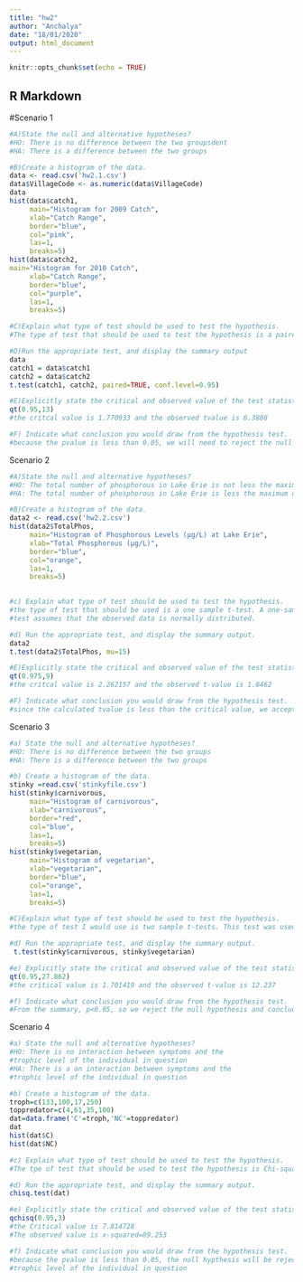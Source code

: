 ```yaml
---
title: "hw2"
author: "Anchalya"
date: "18/01/2020"
output: html_document
---
```


```r
knitr::opts_chunk$set(echo = TRUE)
```

## R Markdown

#Scenario 1
```r
#A)State the null and alternative hypotheses? 
#HO: There is no difference between the two groupsdent
#HA: There is a difference between the two groups
```

```r
#B)Create a histogram of the data. 
data <- read.csv('hw2.1.csv')
data$VillageCode <- as.numeric(data$VillageCode)
data
hist(data$catch1,
     main="Histogram for 2009 Catch", 
     xlab="Catch Range", 
     border="blue", 
     col="pink",
     las=1, 
     breaks=5)
hist(data$catch2,
main="Histogram for 2010 Catch", 
     xlab="Catch Range", 
     border="blue", 
     col="purple",
     las=1, 
     breaks=5)
```

```r
#C)Explain what type of test should be used to test the hypothesis.
#The type of test that should be used to test the hypothesis is a paired two #sample t-test for independence because because we are trying to determine if #there is a difference betweeb the two catch groups. Before and after studies #commonly use paired t-tests to show how a specific population changes with the #application of some treatment, in thise case it is the oilspill. 
```

```r
#D)Run the appropriate test, and display the summary output
data
catch1 = data$catch1
catch2 = data$catch2
t.test(catch1, catch2, paired=TRUE, conf.level=0.95)

```

```r
#E)Explicitly state the critical and observed value of the test statistic.
qt(0.95,13)
#the critcal value is 1.770933 and the observed tvalue is 6.3808
```

```r
#F) Indicate what conclusion you would draw from the hypothesis test.
#because the pvalue is less than 0.05, we will need to reject the null #hypothesis. therefore, There is a difference between the two groups.  
```

Scenario 2
```r
#A)State the null and alternative hypotheses? 
#HO: The total number of phosphorous in Lake Erie is not less the maximum of #15μg/L
#HA: The total number of phosphorous in Lake Erie is less the maximum of #15μg/L
```

```r
#B)Create a histogram of the data. 
data2 <- read.csv('hw2.2.csv') 
hist(data2$TotalPhos,
     main="Histogram of Phosphorous Levels (μg/L) at Lake Erie",
     xlab="Total Phosphorous (μg/L)",
     border="blue",
     col="orange",
     las=1,
     breaks=5)
    
```

```r
#c) Explain what type of test should be used to test the hypothesis.
#the type of test that should be used is a one sample t-test. A one-sample #t-test compares the mean of an observed set of data to a known value. This
#test assumes that the observed data is normally distributed. 
```

```r
#d) Run the appropriate test, and display the summary output.
data2
t.test(data2$TotalPhos, mu=15)
```

```r
#E)Explicitly state the critical and observed value of the test statistic.
qt(0.975,9)
#the critcal value is 2.262157 and the observed t-value is 1.8462
```

```r
#F) Indicate what conclusion you would draw from the hypothesis test.
#since the calculated tvalue is less than the critical value, we accept the #null hypothesis. This makes sense because the total number of phosphorus level #is not less than the max of 15μg/L
```

Scenario 3
```r
#a) State the null and alternative hypotheses?
#HO: There is no difference between the two groups
#HA: There is a difference between the two groups
```

```r
#b) Create a histogram of the data.
stinky =read.csv('stinkyfile.csv') 
hist(stinky$carnivorous,
     main="Histogram of carnivorous",
     xlab="carnivorous",
     border="red",
     col="blue",
     las=1,
     breaks=5)
hist(stinky$vegetarian,
     main="Histogram of vegetarian",
     xlab="vegetarian",
     border="blue",
     col="orange",
     las=1,
     breaks=5)
```

```r
#C)Explain what type of test should be used to test the hypothesis.
#the type of test I would use is two sample t-tests. This test was used to #evaluate whether two populations have different means, and are an invaluable #tool for differentiating between the outcomes of two trials. 
```

```r
#d) Run the appropriate test, and display the summary output.
 t.test(stinky$carnivorous, stinky$vegetarian)
```

```r
#e) Explicitly state the critical and observed value of the test statistic.
qt(0.95,27.862)
#the critical value is 1.701419 and the observed t-value is 12.237
```

```r
#f) Indicate what conclusion you would draw from the hypothesis test.
#From the summary, p<0.05, so we reject the null hypothesis and conclude that vegetarion diet differes from the carnivorous diet in terms of growth rate of the farmed salmon.
```

Scenario 4
```r
#a) State the null and alternative hypotheses? 
#HO: There is no interaction between symptoms and the
#trophic level of the individual in question
#HA: There is a an interaction between symptoms and the
#trophic level of the individual in question
```

```r
#b) Create a histogram of the data. 
troph=c(133,100,17,250)
toppredator=c(4,61,35,100)
dat=data.frame('C'=troph,'NC'=toppredator)
dat
hist(dat$C)
hist(dat$NC)
```

```r
#c) Explain what type of test should be used to test the hypothesis.
#The tpe of test that should be used to test the hypothesis is Chi-squared #test. A Chi-squared test is used to test for independence among categorical #variables. 
```

```r
#d) Run the appropriate test, and display the summary output.
chisq.test(dat)
```

```r
#e) Explicitly state the critical and observed value of the test statistic.
qchisq(0.95,3)
#the Critical value is 7.814728
#The observed value is x-squared=89.253
```

```r
#f) Indicate what conclusion you would draw from the hypothesis test.
#because the pvalue is less than 0.05, the null hypthesis will be rejected. Therefore, here is a an interaction between symptoms and the
#trophic level of the individual in question
```

